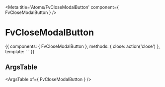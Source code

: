 
<Meta title='Atoms/FvCloseModalButton' component={ FvCloseModalButton } />

# FvCloseModalButton

<Canvas>
<Story name='Common' height='150px'>{{
  components: { FvCloseModalButton },
  methods: {
    close: action('close')
  },
  template: `<FvCloseModalButton
    @button:close="close"
  >
  </FvCloseModalButton>`
}}</Story>
</Canvas>

## ArgsTable

<ArgsTable of={ FvCloseModalButton } />
